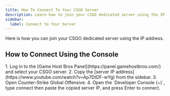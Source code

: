 ```yaml
---
title: How To Connect To Your CSGO Server
description: Learn how to join your CSGO dedicated server using the IP address.
sidebar:
  label: Connect to Your Server
---
```


Here is how you can join your CSGO dedicated server using the IP address.

## How to Connect Using the Console
<Steps>
1. Log in to the [Game Host Bros Panel](https://panel.gamehostbros.com/) and select your CSGO server.
2. Copy the [server IP address](https://www.youtube.com/watch?v=Ap7DtDF-wYg) from the sidebar.
3. Open Counter-Strike Global Offensive.
4. Open the `Developer Console (~)`, type connect then paste the copied server IP, and press Enter to connect.
</Steps>